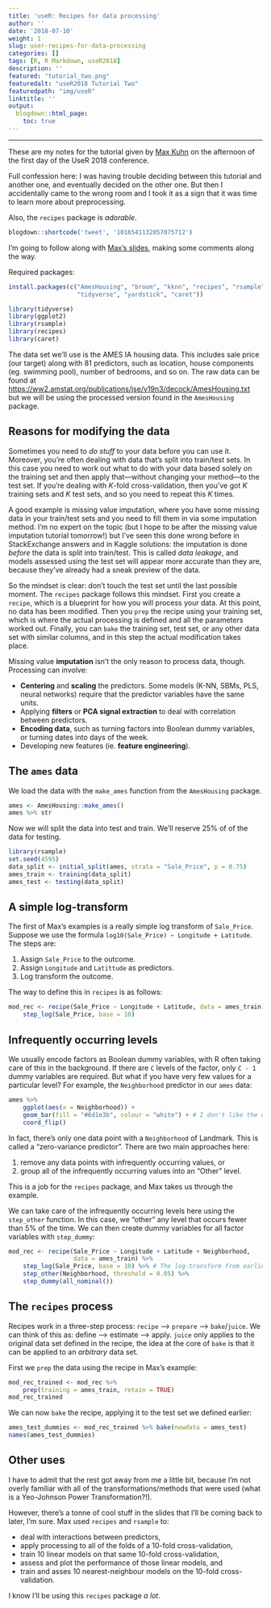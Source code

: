 ```yaml
---
title: 'useR: Recipes for data processing'
author: ''
date: '2018-07-10'
weight: 1 
slug: user-recipes-for-data-processing
categories: []
tags: [R, R Markdown, useR2018]
description: ''
featured: "tutorial_two.png"
featuredalt: "useR2018 Tutorial Two"
featuredpath: "img/useR"  
linktitle: ''
output:
  blogdown::html_page:
    toc: true
---
```


***

These are my notes for the tutorial given by 
[Max Kuhn](https://twitter.com/topepos) on the afternoon of the first day of the
UseR 2018 conference. 

Full confession here: I was having trouble deciding between this tutorial 
and another one, and eventually decided on the other one. But then I 
accidentally came to the wrong room and I took it as a sign that it was time 
to learn more about preprocessing.

Also, the `recipes` package is *adorable*.

```r
blogdown::shortcode('tweet', '1016541132057075712')
```

I'm going to follow along with 
[Max's slides](https://github.com/topepo/user2018), making some comments along 
the way.

Required packages:

```r
install.packages(c("AmesHousing", "broom", "kknn", "recipes", "rsample",
                   "tidyverse", "yardstick", "caret"))
```

```r
library(tidyverse)
library(ggplot2)
library(rsample)
library(recipes)
library(caret)
```

The data set we'll use is the AMES IA housing data. This includes sale 
price (our target) along with 81 predictors, such as location, house 
components (eg. swimming pool), number of bedrooms, and so on. The raw data can
be found at [https://ww2.amstat.org/publications/jse/v19n3/decock/AmesHousing.txt](https://ww2.amstat.org/publications/jse/v19n3/decock/AmesHousing.txt) 
but we will be using the processed version found in the `AmesHousing` package.

## Reasons for modifying the data

Sometimes you need to *do stuff* to your data before you can use it. 
Moreover, you're often dealing with data that's split into train/test sets. In 
this case you need to work out what to do with your data based solely on the 
training set and then apply that---without changing your method---to the test 
set. If you're dealing with $K$-fold cross-validation, then you've got $K$ 
training sets and $K$ test sets, and so you need to repeat this $K$ times.

A good example is missing value imputation, where you have some missing data in
your train/test sets and you need to fill them in via some imputation method.
I'm no expert on the topic (but I hope to be after the missing value imputation
tutorial tomorrow!) but I've seen this done wrong before in StackExchange 
answers and in Kaggle solutions: the imputation is done *before* the data is
split into train/test. This is called *data leakage*, and models assessed using
the test set will appear more accurate than they are, because they've already
had a sneak preview of the data.

So the mindset is clear: don't touch the test set until the last possible 
moment. The `recipes` package follows this mindset. First you create a 
`recipe`, which is a blueprint for how you will process your data. At this 
point, no data has been modified. Then you `prep` the recipe using your
training set, which is where the actual processing is defined and all the 
parameters worked out. Finally, you can `bake` the training set, test set, or 
any other data set with similar columns, and in this step the actual 
modification takes place.

Missing value **imputation** isn't the only reason to process data, though.
Processing can involve:

* **Centering** and **scaling** the predictors. Some models (K-NN, SBMs, PLS, 
neural networks) require that the predictor variables have the same units. 
* Applying **filters** or **PCA signal extraction** to deal with correlation 
between predictors.
* **Encoding data**, such as turning factors into Boolean dummy variables, or
turning dates into days of the week.
* Developing new features (ie. **feature engineering**).

## The `ames` data

We load the data with the `make_ames` function from the `AmesHousing` package.

```r
ames <- AmesHousing::make_ames()
ames %>% str
```

Now we will split the data into test and train. We'll reserve 25% of of the 
data for testing.

```r
library(rsample)
set.seed(4595)
data_split <- initial_split(ames, strata = "Sale_Price", p = 0.75)
ames_train <- training(data_split)
ames_test <- testing(data_split)
```

## A simple log-transform

The first of Max's examples is a really simple log transform of `Sale_Price`.
Suppose we use the formula `log10(Sale_Price) ~ Longitude + Latitude`. 
The steps are:

1. Assign `Sale_Price` to the outcome.
1. Assign `Longitude` and `Latittude` as predictors.
1. Log transform the outcome.

The way to define this in `recipes` is as follows:

```r
mod_rec <- recipe(Sale_Price ~ Longitude + Latitude, data = ames_train) %>% 
    step_log(Sale_Price, base = 10)
```

## Infrequently occurring levels

We usually encode factors as Boolean dummy variables, with R often taking care 
of this in the background. If there are `C` levels of the factor, only `C - 1` 
dummy variables are required. But what if you have very few values for a 
particular level? For example, the `Neighborhood` predictor in our `ames` data:

```r
ames %>% 
    ggplot(aes(x = Neighborhood)) +
    geom_bar(fill = "#6d1e3b", colour = "white") + # I don't like the default grey
    coord_flip()
```

In fact, there's only one data point with a `Neighborhood` of Landmark. This is
called a "zero-variance predictor". There are two main approaches here:

1. remove any data points with infrequently occurring values, or
2. group all of the infrequently occurring values into an "Other" level.

This is a job for the `recipes` package, and Max takes us through the example.

We can take care of the infrequently occurring levels here using the 
`step_other` function. In this case, we "other" any level that occurs fewer 
than 5% of the time. We can then create dummy variables for all factor 
variables with `step_dummy`:

```r
mod_rec <- recipe(Sale_Price ~ Longitude + Latitude + Neighborhood, 
                  data = ames_train) %>% 
    step_log(Sale_Price, base = 10) %>% # The log-transform from earlier
    step_other(Neighborhood, threshold = 0.05) %>%
    step_dummy(all_nominal())
```

## The `recipes` process

Recipes work in a three-step process: `recipe` --> `prepare` --> `bake`/`juice`.
We can think of this as: define --> estimate --> apply. `juice` only applies to
the original data set defined in the recipe, the idea at the core of `bake` is
that it can be applied to an *arbitrary* data set.

First we `prep` the data using the recipe in Max's example:

```r
mod_rec_trained <- mod_rec %>% 
    prep(training = ames_train, retain = TRUE)
mod_rec_trained
```

We can now `bake` the recipe, applying it to the test set we defined earlier:

```r
ames_test_dummies <- mod_rec_trained %>% bake(newdata = ames_test)
names(ames_test_dummies)
```

## Other uses

I have to admit that the rest got away from me a little bit, because I'm not 
overly familiar with all of the transformations/methods that were used (what 
is a Yeo-Johnson Power Transformation?!).

However, there's a tonne of cool stuff in the slides that I'll be coming back 
to later, I'm sure. Max used `recipes` and `rsample` to:

* deal with interactions between predictors,
* apply processing to all of the folds of a 10-fold cross-validation,
* train 10 linear models on that same 10-fold cross-validation,
* assess and plot the performance of those linear models, and
* train and asses 10 nearest-neighbour models on the 10-fold cross-validation.

I know I'll be using this `recipes` package *a lot*.








